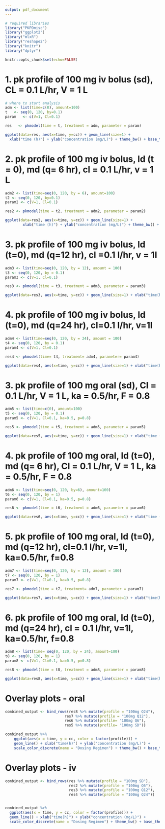 ```yaml
---
output: pdf_document
---
```

```r
# required libraries
library("PKPDmisc")
library("ggplot2")
library("mlxR")
library("reshape2")
library("knitr")
library("dplyr")
```

```r
knitr::opts_chunk$set(echo=FALSE)
```

# 1. pk profile of 100 mg iv bolus (sd), CL = 0.1 L/hr, V = 1 L
```r
# where to start analysis
adm <- list(time=c(0), amount=100)
t   <- seq(0, 120, by=0.1)
param   <- c(V=1, Cl=0.1)

res   <- pkmodel(time = t, treatment = adm, parameter = param)

ggplot(data=res, aes(x=time, y=cc)) + geom_line(size=1) +
  xlab("time (h)") + ylab("concentration (mg/L)") + theme_bw() + base_theme()
```

# 2. pk profile of 100 mg iv bolus, ld (t = 0), md (q= 6 hr), cl = 0.1 L/hr, v = 1 L
```r
adm2 <- list(time=seq(0, 120, by = 6), amount=100)
t2 <- seq(0, 120, by=0.1)
param2 <- c(V=1, Cl=0.1)

res2 <- pkmodel(time = t2, treatment = adm2, parameter = param2)

ggplot(data=res2, aes(x=time, y=cc)) + geom_line(size=1) +
        xlab("time (h)") + ylab("concentration (mg/L)") + theme_bw() + base_theme()
```

# 3. pk profile of 100 mg iv bolus, ld (t=0), md (q=12 hr), cl =0.1 l/hr, v = 1l
```r
adm3 <- list(time=seq(0, 120, by = 12), amount = 100)
t3 <- seq(0, 120, by = 0.1)
param3 <- c(V=1, Cl=0.1)

res3 <- pkmodel(time = t3, treatment = adm3, parameter = param3)

ggplot(data=res3, aes(x=time, y=cc)) + geom_line(size=1) + xlab("time(h)") + ylab("concentration (mg/L)") + theme_bw() + base_theme()
```

# 4. pk profile of 100 mg iv bolus, ld (t=0), md (q=24 hr), cl=0.1 l/hr, v=1l
```r
adm4 <- list(time=seq(0, 120, by = 24), amount = 100)
t4 <- seq(0, 120, by = 0.1)
param4 <- c(V=1, Cl=0.1)

res4 <- pkmodel(time= t4, treatment= adm4, parameter= param4)

ggplot(data=res4, aes(x=time, y=cc)) + geom_line(size=1) + xlab("time(h)") + ylab("concentration(mg/L)") + theme_bw() + base_theme()
```

# 3. pk profile of 100 mg oral (sd), Cl = 0.1 L/hr, V = 1 L, ka = 0.5/hr, F = 0.8
```r
adm5 <- list(time=c(0), amount=100)
t5 <- seq(0, 120, by = 0.1)
param5 <- c(V=1, Cl=0.1, ka=0.5, p=0.8)

res5 <- pkmodel(time = t5, treatment = adm5, parameter = param5)

ggplot(data=res5, aes(x=time, y=cc)) + geom_line(size=1) + xlab("time (h)") + ylab("concentration (mg/L)") + theme_bw() + base_theme()
```

# 4. pk profile of 100 mg oral, ld (t=0), md (q= 6 hr), Cl = 0.1 L/hr, V = 1 L, ka = 0.5/hr, F = 0.8
```r
adm6 <- list(time=seq(0, 120, by=6), amount=100)
t6 <- seq(0, 120, by = 1)
param6 <- c(V=1, Cl=0.1, ka=0.5, p=0.8)

res6 <- pkmodel(time = t6, treatment = adm6, parameter = param6)

ggplot(data=res6, aes(x=time, y=cc)) + geom_line(size=1) + xlab("time (h)") + ylab("concentration (mg/L)") + theme_bw() + base_theme()
```

# 5. pk profile of 100 mg oral, ld (t=0), md (q=12 hr), cl=0.1 l/hr, v=1l, ka=0.5/hr, f=0.8
```r
adm7 <- list(time=seq(0, 120, by = 12), amount = 100)
t7 <- seq(0, 120, by = 1)
param7 <- c(V=1, Cl=0.1, ka=0.5, p=0.8)

res7 <- pkmodel(time = t7, treatment= adm7, parameter = param7)

ggplot(data=res7, aes(x=time, y=cc)) + geom_line(size=1) + xlab("time(h)") + ylab("concentration (mg/L)") + theme_bw() + base_theme()
```

# 6. pk profile of 100 mg oral, ld (t=0), md (q=24 hr), cl = 0.1 l/hr, v=1l, ka=0.5/hr, f=0.8
```r
adm8 <- list(time= seq(0, 120, by = 24), amount=100)
t8 <- seq(0, 120, by = 1)
param8 <- c(V=1, Cl=0.1, ka=0.5, p=0.8)

res8 <- pkmodel(time = t8, treatment = adm8, parameter = param8)

ggplot(data=res8, aes(x=time, y=cc)) + geom_line(size=1) + xlab("time(h)") + ylab("concentration(mg/L)") + theme_bw() + base_theme()
```

# Overlay plots - oral
```r
combined_output <- bind_rows(res8 %>% mutate(profile = "100mg Q24"),
                           res7 %>% mutate(profile = "100mg Q12"),
                           res6 %>% mutate(profile= "100mg Q6"),
                           res5 %>% mutate(profile= "100mg SD"))

combined_output %>%
    ggplot(aes(x = time, y = cc, color = factor(profile))) + 
    geom_line() + xlab("time(h)") + ylab("concentration (mg/L)") +
    scale_color_discrete(name = "Dosing Regimen") + theme_bw() + base_theme()
```

# Overlay plots - iv
```r
combined_output <- bind_rows(res %>% mutate(profile = "100mg SD"),
                             res2 %>% mutate(profile = "100mg Q6"),
                             res3 %>% mutate(profile = "100mg Q12"),
                             res4 %>% mutate(profile = "100mg Q24"))


combined_output %>%
  ggplot(aes(x = time, y = cc, color = factor(profile))) +
  geom_line() + xlab("time(h)") + ylab("concentration (mg/L)") +
  scale_color_discrete(name = "Dosing Regimen") + theme_bw() + base_theme()
```
